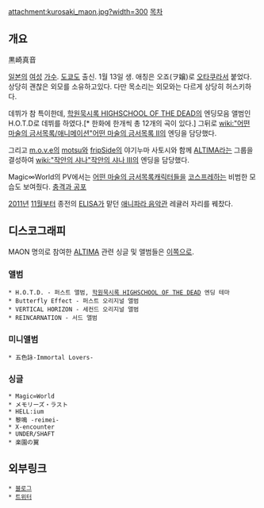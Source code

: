 attachment:kurosaki_maon.jpg?width=300
[[목차]]
== 개요 ==
黒崎真音

[[일본]]의 [[여성]] [[가수]]. [[도쿄]]도 출신. 1월 13일 생. 애칭은 오죠(ヲ嬢)로 [[오타쿠]]라서 붙었다. 상당히 괜찮은 외모를 소유하고있다. 다만 목소리는 외모와는 다르게 상당히 허스키하다.

데뷔가 참 특이한데, [[학원묵시록 HIGHSCHOOL OF THE DEAD]]의 엔딩모음 앨범인 H.O.T.D로 데뷔를 하였다.[* 한화에 한개씩 총 12개의 곡이 있다.] 그뒤로 [[wiki:"어떤 마술의 금서목록/애니메이션"어떤 마술의 금서목록 II]]의 엔딩을 담당했다.

그리고 [[m.o.v.e]]의 [[motsu]]와 [[fripSide]]의 야기누마 사토시와 함께 [[ALTIMA]]라는 그룹을 결성하여 [[wiki:"작안의 샤나"작안의 샤나 III]]의 엔딩을 담당했다.

Magic∞World의 PV에서는 [[어떤 마술의 금서목록]]캐릭터들을 [[코스프레]]하는 비범한 모습도 보여줬다. [[충격과 공포]]

[[2011년]] [[11월]]부터 종전의 [[ELISA]]가 맡던 [[애니파라 음악관]] 레귤러 자리를 꿰찼다.

== 디스코그래피 ==
MAON 명의로 참여한 [[ALTIMA]] 관련 싱글 및 앨범들은 [[ALTIMA#s-3|이쪽으로]].

=== 앨범 ===
 * H.O.T.D. - 퍼스트 앨범, [[학원묵시록 HIGHSCHOOL OF THE DEAD]] 엔딩 테마
 * Butterfly Effect - 퍼스트 오리지널 앨범
 * VERTICAL HORIZON - 세컨드 오리지널 앨범
 * REINCARNATION - 서드 앨범
=== 미니앨범 ===
 * 五色詠-Immortal Lovers- 
=== 싱글 ===
 * Magic∞World
 * メモリーズ・ラスト
 * HELL:ium
 * 黎鳴 -reimei-
 * X-encounter
 * UNDER/SHAFT
 * 楽園の翼
== 외부링크 ==
 * [http://ameblo.jp/kurosakimaon/ 블로그]
 * [http://twitter.com/kurosakimaon 트위터]
